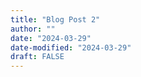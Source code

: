 ```yaml
---
title: "Blog Post 2"
author: ""
date: "2024-03-29"
date-modified: "2024-03-29"
draft: FALSE
---
```


